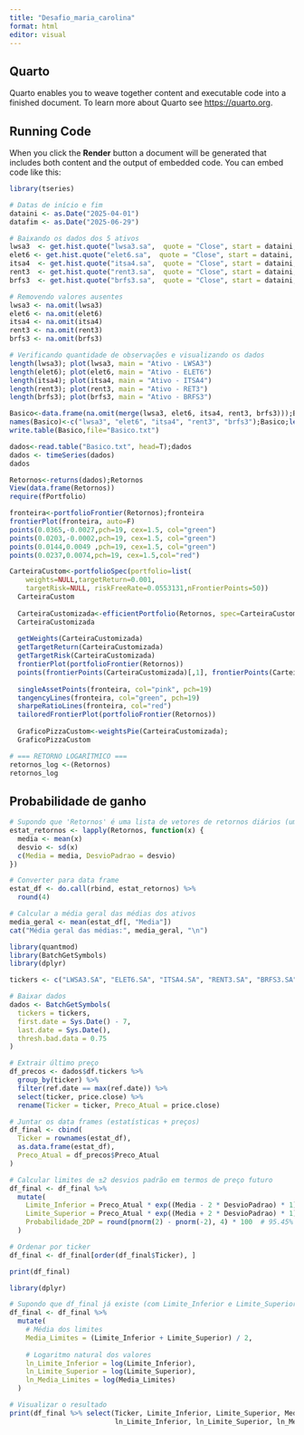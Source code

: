 ```yaml
---
title: "Desafio_maria_carolina"
format: html
editor: visual
---
```


## Quarto

Quarto enables you to weave together content and executable code into a finished document. To learn more about Quarto see <https://quarto.org>.

## Running Code

When you click the **Render** button a document will be generated that includes both content and the output of embedded code. You can embed code like this:

```r
library(tseries)

# Datas de início e fim
dataini <- as.Date("2025-04-01")
datafim <- as.Date("2025-06-29")

# Baixando os dados dos 5 ativos
lwsa3  <- get.hist.quote("lwsa3.sa",  quote = "Close", start = dataini, end = datafim)
elet6 <- get.hist.quote("elet6.sa",  quote = "Close", start = dataini, end = datafim)
itsa4  <- get.hist.quote("itsa4.sa",  quote = "Close", start = dataini, end = datafim)
rent3  <- get.hist.quote("rent3.sa",  quote = "Close", start = dataini, end = datafim)
brfs3  <- get.hist.quote("brfs3.sa",  quote = "Close", start = dataini, end = datafim)

# Removendo valores ausentes
lwsa3 <- na.omit(lwsa3)
elet6 <- na.omit(elet6)
itsa4 <- na.omit(itsa4)
rent3 <- na.omit(rent3)
brfs3 <- na.omit(brfs3)

# Verificando quantidade de observações e visualizando os dados
length(lwsa3); plot(lwsa3, main = "Ativo - LWSA3")
length(elet6); plot(elet6, main = "Ativo - ELET6")
length(itsa4); plot(itsa4, main = "Ativo - ITSA4")
length(rent3); plot(rent3, main = "Ativo - RET3")
length(brfs3); plot(brfs3, main = "Ativo - BRFS3")

```

```r
Basico<-data.frame(na.omit(merge(lwsa3, elet6, itsa4, rent3, brfs3)));Basico
names(Basico)<-c("lwsa3", "elet6", "itsa4", "rent3", "brfs3");Basico;length(brfs3)
write.table(Basico,file="Basico.txt")

dados<-read.table("Basico.txt", head=T);dados
dados <- timeSeries(dados)
dados

Retornos<-returns(dados);Retornos
View(data.frame(Retornos))
require(fPortfolio)

fronteira<-portfolioFrontier(Retornos);fronteira
frontierPlot(fronteira, auto=F)
points(0.0365,-0.0027,pch=19, cex=1.5, col="green")
points(0.0203,-0.0002,pch=19, cex=1.5, col="green")
points(0.0144,0.0049 ,pch=19, cex=1.5, col="green")
points(0.0237,0.0074,pch=19, cex=1.5,col="red")
```

```r
CarteiraCustom<-portfolioSpec(portfolio=list(
    weights=NULL,targetReturn=0.001, 
    targetRisk=NULL, riskFreeRate=0.0553131,nFrontierPoints=50))
  CarteiraCustom
  
  CarteiraCustomizada<-efficientPortfolio(Retornos, spec=CarteiraCustom)
  CarteiraCustomizada
  
  getWeights(CarteiraCustomizada)
  getTargetReturn(CarteiraCustomizada)
  getTargetRisk(CarteiraCustomizada)
  frontierPlot(portfolioFrontier(Retornos))
  points(frontierPoints(CarteiraCustomizada)[,1], frontierPoints(CarteiraCustomizada)[,2], col="blue", pch=17, cex=1.5)
  
  singleAssetPoints(fronteira, col="pink", pch=19)
  tangencyLines(fronteira, col="green", pch=19)
  sharpeRatioLines(fronteira, col="red")
  tailoredFrontierPlot(portfolioFrontier(Retornos))
  
  GraficoPizzaCustom<-weightsPie(CarteiraCustomizada);
  GraficoPizzaCustom
```

```r
# === RETORNO LOGARÍTMICO ===
retornos_log <-(Retornos)
retornos_log

```

## Probabilidade de ganho

```r
# Supondo que 'Retornos' é uma lista de vetores de retornos diários (um por ativo)
estat_retornos <- lapply(Retornos, function(x) {
  media <- mean(x)
  desvio <- sd(x)
  c(Media = media, DesvioPadrao = desvio)
})

# Converter para data frame
estat_df <- do.call(rbind, estat_retornos) %>% 
  round(4)

# Calcular a média geral das médias dos ativos
media_geral <- mean(estat_df[, "Media"])
cat("Média geral das médias:", media_geral, "\n")

```

```r
library(quantmod)
library(BatchGetSymbols)
library(dplyr)

tickers <- c("LWSA3.SA", "ELET6.SA", "ITSA4.SA", "RENT3.SA", "BRFS3.SA")

# Baixar dados
dados <- BatchGetSymbols(
  tickers = tickers,
  first.date = Sys.Date() - 7,
  last.date = Sys.Date(),
  thresh.bad.data = 0.75
)

# Extrair último preço
df_precos <- dados$df.tickers %>%
  group_by(ticker) %>%
  filter(ref.date == max(ref.date)) %>%
  select(ticker, price.close) %>%
  rename(Ticker = ticker, Preco_Atual = price.close)
```

```r
# Juntar os data frames (estatísticas + preços)
df_final <- cbind(
  Ticker = rownames(estat_df),
  as.data.frame(estat_df),
  Preco_Atual = df_precos$Preco_Atual
)

# Calcular limites de ±2 desvios padrão em termos de preço futuro
df_final <- df_final %>%
  mutate(
    Limite_Inferior = Preco_Atual * exp((Media - 2 * DesvioPadrao) * 1),  # 1 dia à frente
    Limite_Superior = Preco_Atual * exp((Media + 2 * DesvioPadrao) * 1),
    Probabilidade_2DP = round(pnorm(2) - pnorm(-2), 4) * 100  # 95.45%
  )

# Ordenar por ticker
df_final <- df_final[order(df_final$Ticker), ]

print(df_final)
```

```r
library(dplyr)

# Supondo que df_final já existe (com Limite_Inferior e Limite_Superior)
df_final <- df_final %>%
  mutate(
    # Média dos limites
    Media_Limites = (Limite_Inferior + Limite_Superior) / 2,
    
    # Logaritmo natural dos valores
    ln_Limite_Inferior = log(Limite_Inferior),
    ln_Limite_Superior = log(Limite_Superior),
    ln_Media_Limites = log(Media_Limites)
  )

# Visualizar o resultado
print(df_final %>% select(Ticker, Limite_Inferior, Limite_Superior, Media_Limites, 
                          ln_Limite_Inferior, ln_Limite_Superior, ln_Media_Limites))
```
